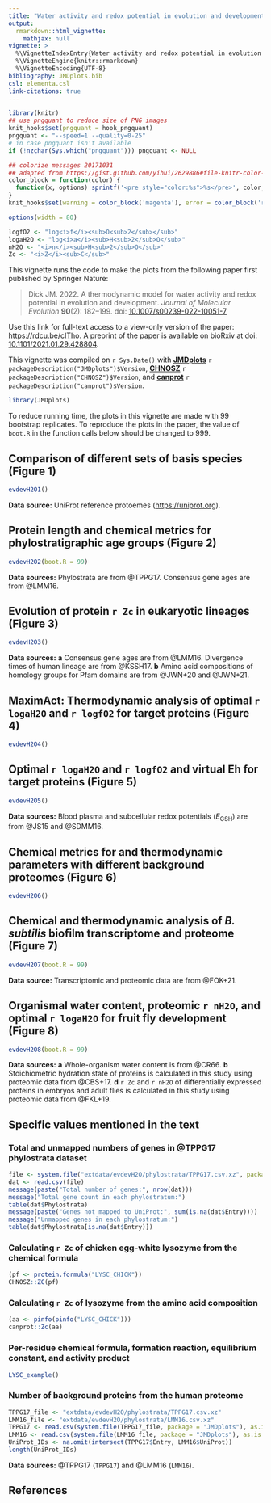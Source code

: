 ```yaml
---
title: "Water activity and redox potential in evolution and development (2022)"
output: 
  rmarkdown::html_vignette:
    mathjax: null
vignette: >
  %\VignetteIndexEntry{Water activity and redox potential in evolution and development (2022)}
  %\VignetteEngine{knitr::rmarkdown}
  %\VignetteEncoding{UTF-8}
bibliography: JMDplots.bib
csl: elementa.csl
link-citations: true
---
```


<style>
/* https://gomakethings.com/how-to-break-an-image-out-of-its-parent-container-with-css/ */
@media (min-width: 700px) {
  .full-width {
    left: 50%;
    margin-left: -50vw;
    margin-right: -50vw;
    max-width: 100vw;
    position: relative;
    right: 50%;
    width: 100vw;
  }
}
@media (min-width: 900px) {
  .full-width {
    left: 50vw; /* fallback if needed */
    left: calc(50vw - 100px);
    width: 900px;
    position: relative;
  }
}
</style>

```r
library(knitr)
## use pngquant to reduce size of PNG images
knit_hooks$set(pngquant = hook_pngquant)
pngquant <- "--speed=1 --quality=0-25"
# in case pngquant isn't available
if (!nzchar(Sys.which("pngquant"))) pngquant <- NULL 

## colorize messages 20171031
## adapted from https://gist.github.com/yihui/2629886#file-knitr-color-msg-rnw
color_block = function(color) {
  function(x, options) sprintf('<pre style="color:%s">%s</pre>', color, x)
}
knit_hooks$set(warning = color_block('magenta'), error = color_block('red'), message = color_block('blue'))
```

```r
options(width = 80)
```

```r
logfO2 <- "log<i>f</i><sub>O<sub>2</sub></sub>"
logaH2O <- "log<i>a</i><sub>H<sub>2</sub>O</sub>"
nH2O <- "<i>n</i><sub>H<sub>2</sub>O</sub>"
Zc <- "<i>Z</i><sub>C</sub>"
```

This vignette runs the code to make the plots from the following paper first published by Springer Nature:

> Dick JM. 2022. A thermodynamic model for water activity and redox potential in evolution and development. *Journal of Molecular Evolution* **90**(2): 182--199. doi: [10.1007/s00239-022-10051-7](https://doi.org/10.1007/s00239-022-10051-7)

Use this link for full-text access to a view-only version of the paper: [https://rdcu.be/cITho](https://rdcu.be/cITho).
A preprint of the paper is available on bioRxiv at doi: [10.1101/2021.01.29.428804](https://doi.org/10.1101/2021.01.29.428804).

This vignette was compiled on `r Sys.Date()` with **[JMDplots](https://github.com/jedick/JMDplots)** `r packageDescription("JMDplots")$Version`, **[CHNOSZ](http://chnosz.net)** `r packageDescription("CHNOSZ")$Version`, and **[canprot](https://github.com/jedick/canprot)** `r packageDescription("canprot")$Version`.

```r
library(JMDplots)
```

To reduce running time, the plots in this vignette are made with 99 bootstrap replicates.
To reproduce the plots in the paper, the value of `boot.R` in the function calls below should be changed to 999.

## Comparison of different sets of basis species (Figure 1)
```r
evdevH2O1()
```

**Data source:** UniProt reference protoemes (<https://uniprot.org>).

## Protein length and chemical metrics for phylostratigraphic age groups (Figure 2)
```r
evdevH2O2(boot.R = 99)
```

**Data sources:** Phylostrata are from @TPPG17. Consensus gene ages are from @LMM16.

## Evolution of protein `r Zc` in eukaryotic lineages (Figure 3)
```r
evdevH2O3()
```

**Data sources:**
**a** Consensus gene ages are from @LMM16. Divergence times of human lineage are from @KSSH17.
**b** Amino acid compositions of homology groups for Pfam domains are from @JWN+20 and @JWN+21.

## MaximAct: Thermodynamic analysis of optimal `r logaH2O` and `r logfO2` for target proteins (Figure 4)
```r
evdevH2O4()
```

## Optimal `r logaH2O` and `r logfO2` and virtual Eh for target proteins (Figure 5)
```r
evdevH2O5()
```

**Data sources:** Blood plasma and subcellular redox potentials (*E*~GSH~) are from @JS15 and @SDMM16.

## Chemical metrics for and thermodynamic parameters with different background proteomes (Figure 6)
```r
evdevH2O6()
```

## Chemical and thermodynamic analysis of *B. subtilis* biofilm transcriptome and proteome (Figure 7)
```r
evdevH2O7(boot.R = 99)
```

**Data source:** Transcriptomic and proteomic data are from @FOK+21.

## Organismal water content, proteomic `r nH2O`, and optimal `r logaH2O` for fruit fly development (Figure 8)
```r
evdevH2O8(boot.R = 99)
```

**Data sources:**
**a** Whole-organism water content is from @CR66.
**b** Stoichiometric hydration state of proteins is calculated in this study using proteomic data from @CBS+17.
**d** `r Zc` and `r nH2O` of differentially expressed proteins in embryos and adult flies is calculated in this study using proteomic data from @FKL+19.


## Specific values mentioned in the text

### Total and unmapped numbers of genes in @TPPG17 phylostrata dataset
```r
file <- system.file("extdata/evdevH2O/phylostrata/TPPG17.csv.xz", package = "JMDplots")
dat <- read.csv(file)
message(paste("Total number of genes:", nrow(dat)))
message("Total gene count in each phylostratum:")
table(dat$Phylostrata)
message(paste("Genes not mapped to UniProt:", sum(is.na(dat$Entry))))
message("Unmapped genes in each phylostratum:")
table(dat$Phylostrata[is.na(dat$Entry)])
```

### Calculating `r Zc` of chicken egg-white lysozyme from the chemical formula
```r
(pf <- protein.formula("LYSC_CHICK"))
CHNOSZ::ZC(pf)
```

### Calculating `r Zc` of lysozyme from the amino acid composition
```r
(aa <- pinfo(pinfo("LYSC_CHICK")))
canprot::Zc(aa)
```

### Per-residue chemical formula, formation reaction, equilibrium constant, and activity product
```r
LYSC_example()
```

### Number of background proteins from the human proteome
```r
TPPG17_file <- "extdata/evdevH2O/phylostrata/TPPG17.csv.xz"
LMM16_file <- "extdata/evdevH2O/phylostrata/LMM16.csv.xz"
TPPG17 <- read.csv(system.file(TPPG17_file, package = "JMDplots"), as.is = TRUE)
LMM16 <- read.csv(system.file(LMM16_file, package = "JMDplots"), as.is = TRUE)
UniProt_IDs <- na.omit(intersect(TPPG17$Entry, LMM16$UniProt))
length(UniProt_IDs)
```

**Data sources:** @TPPG17 (`TPPG17`) and @LMM16 (`LMM16`).

## References
